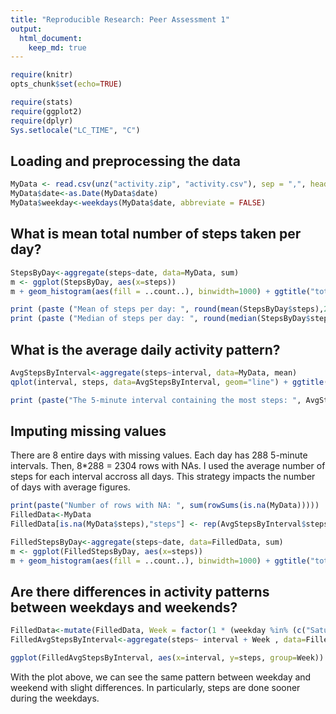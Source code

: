 ```yaml
---
title: "Reproducible Research: Peer Assessment 1"
output: 
  html_document:
    keep_md: true
---
```


```r
require(knitr)
opts_chunk$set(echo=TRUE)
```


```r
require(stats)
require(ggplot2)
require(dplyr)
Sys.setlocale("LC_TIME", "C")
```


## Loading and preprocessing the data
```r
MyData <- read.csv(unz("activity.zip", "activity.csv"), sep = ",", header = TRUE, strip.white = TRUE)
MyData$date<-as.Date(MyData$date)
MyData$weekday<-weekdays(MyData$date, abbreviate = FALSE)
```


## What is mean total number of steps taken per day?

```r
StepsByDay<-aggregate(steps~date, data=MyData, sum)
m <- ggplot(StepsByDay, aes(x=steps)) 
m + geom_histogram(aes(fill = ..count..), binwidth=1000) + ggtitle("total number of steps taken each day")

print (paste ("Mean of steps per day: ", round(mean(StepsByDay$steps),2)))
print (paste ("Median of steps per day: ", round(median(StepsByDay$steps),2)))

```


## What is the average daily activity pattern?

```r
AvgStepsByInterval<-aggregate(steps~interval, data=MyData, mean)
qplot(interval, steps, data=AvgStepsByInterval, geom="line") + ggtitle("average number of steps taken per interval, averaged across all days")

print (paste("The 5-minute interval containing the most steps: ", AvgStepsByInterval[AvgStepsByInterval$steps == max(AvgStepsByInterval$steps),]$interval))

```

## Imputing missing values

There are 8 entire days with missing values. Each day has 288 5-minute intervals. Then, 8*288 = 2304 rows with NAs.
I used the average number of steps for each interval accross all days.
This strategy impacts the number of days with average figures.

```r
print(paste("Number of rows with NA: ", sum(rowSums(is.na(MyData)))))
FilledData<-MyData
FilledData[is.na(MyData$steps),"steps"] <- rep(AvgStepsByInterval$steps, 8)

FilledStepsByDay<-aggregate(steps~date, data=FilledData, sum)
m <- ggplot(FilledStepsByDay, aes(x=steps)) 
m + geom_histogram(aes(fill = ..count..), binwidth=1000) + ggtitle("total number of steps taken each day")

```


## Are there differences in activity patterns between weekdays and weekends?

```r

FilledData<-mutate(FilledData, Week = factor(1 * (weekday %in% (c("Saturday", "Sunday"))), labels = c("Weekday", "weekend")))
FilledAvgStepsByInterval<-aggregate(steps~ interval + Week , data=FilledData, mean)

ggplot(FilledAvgStepsByInterval, aes(x=interval, y=steps, group=Week)) + geom_line() + facet_grid(Week~.) + ggtitle("average number of steps taken per interval, averaged across all days")

```

With the plot above, we can see the same pattern between weekday and weekend with slight differences. In particularly, steps are done sooner during the weekdays. 

